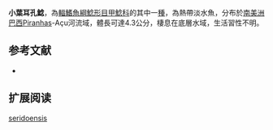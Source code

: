 {{Speciesbox
| name = 小葉耳孔鯰
| image = 
| image_width = 250px
| image_caption = 
| status = NE
| status_system = IUCN3.1
| genus = Parotocinclus
| species = seridoensis
| authority = [[Ramos,_Barris-Neto,_Britski_&_Lima|Ramos, Barris-Neto, Britski & Lima]], 2013
| synonyms = 
}}

'''小葉耳孔鯰'''，為[[輻鰭魚綱|輻鰭魚綱]][[鯰形目|鯰形目]][[甲鯰科|甲鯰科]]的其中一[[種|種]]，為熱帶淡水魚，分布於[[南美洲|南美洲]][[巴西|巴西]]Piranhas-Açu河流域，體長可達4.3公分，棲息在底層水域，生活習性不明。

==参考文献==
*{{FishBase_species|genus=Parotocinclus|species=seridoensis|year=2014|month=12}}

== 扩展阅读 ==
{{refbegin}}
{{wikispecies-inline|Parotocinclus seridoensis|小葉耳孔鯰}}
{{refend}}
{{Taxonbar|from=Q21315567}}

[[Category:耳孔鯰屬|seridoensis]]